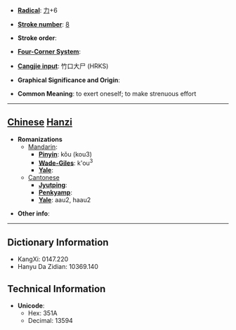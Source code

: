 * '''[[Wiktionary:Chinese radical index| Radical]]''': [[Wiktionary:Chinese radical index 力|力]]+6

* '''[[Wiktionary:Chinese total strokes index|Stroke number]]''': [[Wiktionary:Chinese total strokes index 8|8]]

* '''Stroke order''': 

* '''[[Wiktionary:Chinese four corner index|Four-Corner System]]''': 

* '''[[Wiktionary:Chinese Cangjie index|Cangjie input]]''': 竹口大尸 (HRKS)

* '''Graphical Significance and Origin''': 

* '''Common Meaning''': to exert oneself; to make strenuous effort

----

== [[Chinese]] [[Hanzi]] ==

* '''Romanizations'''
** [[Mandarin]]:
*** '''[[Pinyin]]''': kǒu (kou3)
*** '''[[Wade-Giles]]''': k'ou<sup>3</sup>
*** '''[[Yale]]''': 
**[[Cantonese]]
***'''[[Jyutping]]''':
***'''[[Penkyamp]]''': 
***'''[[Yale]]''': aau2, haau2

* '''Other info''': 

----

== Dictionary Information ==

* KangXi: 0147.220
* Hanyu Da Zidian: 10369.140

== Technical Information ==

* '''Unicode''':
** Hex: 351A
** Decimal: 13594